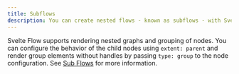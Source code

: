 ```yaml
---
title: Subflows
description: You can create nested flows - known as subflows - with Svelte Flow. Here you can see how to implement them.
---
```



Svelte Flow supports rendering nested graphs and grouping of nodes. You can configure the behavior of the child nodes using `extent: parent` and render group elements without handles by passing `type: group` to the node configuration. See [Sub Flows](/learn/guides/sub-flows) for more information.

<RemoteCodeViewer route="examples/layout/subflows" framework="svelte" />
